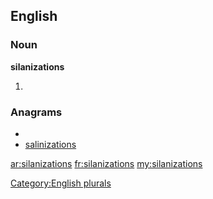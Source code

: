 ==English==

===Noun===
'''silanizations'''

# {{plural of|[[silanization]]}}

===Anagrams===
* {{alphagram|aaiiilnnosstz}}
* [[salinizations#English|salinizations]]

[[Category:English plurals]]

[[ar:silanizations]]
[[fr:silanizations]]
[[my:silanizations]]